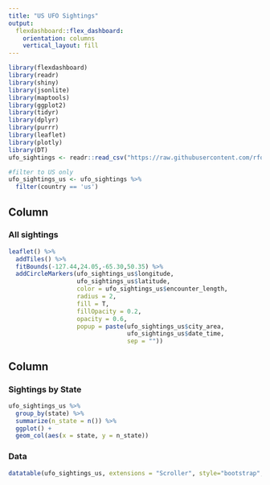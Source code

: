 ```yaml
---
title: "US UFO Sightings"
output: 
  flexdashboard::flex_dashboard:
    orientation: columns
    vertical_layout: fill
---
```


```r
library(flexdashboard)
library(readr)
library(shiny)
library(jsonlite)
library(maptools)
library(ggplot2)
library(tidyr)
library(dplyr)
library(purrr)
library(leaflet)
library(plotly)
library(DT)
ufo_sightings <- readr::read_csv("https://raw.githubusercontent.com/rfordatascience/tidytuesday/master/data/2019/2019-06-25/ufo_sightings.csv")

```
```r

#filter to US only
ufo_sightings_us <- ufo_sightings %>% 
  filter(country == 'us')

```

Column {data-width=650}
-----------------------------------------------------------------------

### All sightings

```r
leaflet() %>% 
  addTiles() %>% 
  fitBounds(-127.44,24.05,-65.30,50.35) %>% 
  addCircleMarkers(ufo_sightings_us$longitude, 
                   ufo_sightings_us$latitude, 
                   color = ufo_sightings_us$encounter_length, 
                   radius = 2, 
                   fill = T,
                   fillOpacity = 0.2,
                   opacity = 0.6,
                   popup = paste(ufo_sightings_us$city_area,
                                 ufo_sightings_us$date_time, 
                                 sep = "")) 

```

Column {data-width=350}
-----------------------------------------------------------------------

### Sightings by State

```r
ufo_sightings_us %>% 
  group_by(state) %>% 
  summarize(n_state = n()) %>% 
  ggplot() +
  geom_col(aes(x = state, y = n_state))
```

### Data

```r
datatable(ufo_sightings_us, extensions = "Scroller", style="bootstrap", class="compact", width="100%", options=list(deferRender=TRUE, scrollY=300, scroller=TRUE))
```

